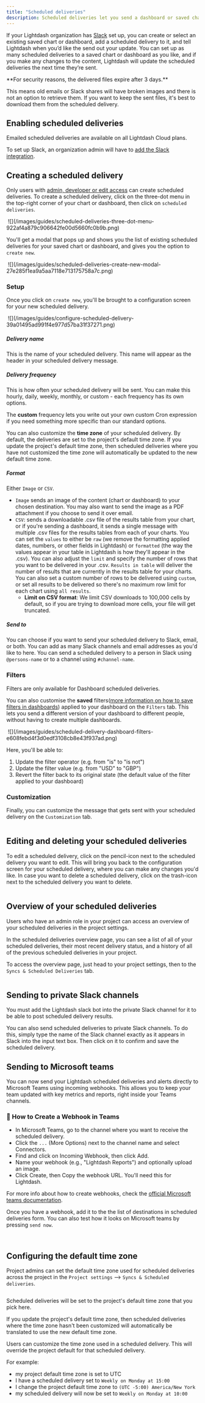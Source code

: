 ```yaml
---
title: "Scheduled deliveries"
description: Scheduled deliveries let you send a dashboard or saved chart, and their results to people via email or Slack - even to people who don't have an account in your Lightdash instance.
---
```


If your Lightdash organization has [Slack](/guides/adding-slack-integration) set up, you can create or select an existing saved chart or dashboard, add a scheduled delivery to it, and tell Lightdash when you’d like the send out your update. You can set up as many scheduled deliveries to a saved chart or dashboard as you like, and if you make any changes to the content, Lightdash will update the scheduled deliveries the next time they’re sent.


<Info>
**For security reasons, the delivered files expire after 3 days.** 
  
This means old emails or Slack shares will have broken images and there is not an option to retrieve them. If you want to keep the sent files, it's best to download them from the scheduled delivery.
</Info>

## Enabling scheduled deliveries

Emailed scheduled deliveries are available on all Lightdash Cloud plans.

To set up Slack, an organization admin will have to [add the Slack integration](/guides/adding-slack-integration).

## Creating a scheduled delivery

Only users with [admin, developer or edit access](/references/roles) can create scheduled deliveries. To create a scheduled delivery, click on the three-dot menu in the top-right corner of your chart or dashboard, then click on `scheduled deliveries`.

<Frame>
  <img src="" alt=""/>
</Frame>
![](/images/guides/scheduled-deliveries-three-dot-menu-922af4a879c906642fe00d5660fc0b9b.png)

You'll get a modal that pops up and shows you the list of existing scheduled deliveries for your saved chart or dashboard, and gives you the option to `create new`.

<Frame>
  <img src="" alt=""/>
</Frame>
![](/images/guides/scheduled-deliveries-create-new-modal-27e285f1ea9a5aa7118e713175758a7c.png)

### Setup

Once you click on `create new`, you'll be brought to a configuration screen for your new scheduled delivery.

<Frame>
  <img src="" alt=""/>
</Frame>
![](/images/guides/configure-scheduled-delivery-39a01495ad991f4e977d57ba31f37271.png)

##### Delivery name

This is the name of your scheduled delivery. This name will appear as the header in your scheduled delivery message.

##### Delivery frequency

This is how often your scheduled delivery will be sent. You can make this hourly, daily, weekly, monthly, or custom - each frequency has its own options.

The **custom** frequency lets you write out your own custom Cron expression if you need something more specific than our standard options.

You can also customize the **time zone** of your scheduled delivery. By default, the deliveries are set to the project's default time zone. If you update the project's default time zone, then scheduled deliveries where you have not customized the time zone will automatically be updated to the new default time zone.

##### Format

Either `Image` or `CSV`.

* `Image` sends an image of the content (chart or dashboard) to your chosen destination. You may also want to send the image as a PDF attachment if you choose to send it over email.
* `CSV`: sends a downloadable .csv file of the results table from your chart, or if you're sending a dashboard, it sends a single message with multiple .csv files for the results tables from each of your charts. You can set the `values` to either be `raw` (we remove the formatting applied dates, numbers, or other fields in Lightdash) or `formatted` (the way the values appear in your table in Lightdash is how they'll appear in the .csv). You can also adjust the `limit` and specify the number of rows that you want to be delivered in your .csv. `Results in table` will deliver the number of results that are currently in the results table for your charts. You can also set a custom number of rows to be delivered using `custom`, or set all results to be delivered so there's no maximum row limit for each chart using `all results`.
   * **Limit on CSV format**: We limit CSV downloads to 100,000 cells by default, so if you are trying to download more cells, your file will get truncated.

##### Send to

You can choose if you want to send your scheduled delivery to Slack, email, or both. You can add as many Slack channels and email addresses as you'd like to here. You can send a scheduled delivery to a person in Slack using `@persons-name` or to a channel using `#channel-name`.

### Filters

<Info>

Filters are only available for Dashboard scheduled deliveries.

</Info>

You can also customise the **saved** filters([more information on how to save filters in dashboards](/guides/limiting-data-using-filters#adding-saved-filters-to-your-dashboard)) applied to your dashboard on the `Filters` tab. This lets you send a different version of your dashboard to different people, without having to create multiple dashboards.

<Frame>
  <img src="" alt=""/>
</Frame>
![](/images/guides/scheduled-delivery-dashboard-filters-e608febd4f3d0edf3108cb8e43f937ad.png)

Here, you'll be able to:

1. Update the filter operator (e.g. from "is" to "is not")
2. Update the filter value (e.g. from "USD" to "GBP")
3. Revert the filter back to its original state (the default value of the filter applied to your dashboard)

### Customization

Finally, you can customize the message that gets sent with your scheduled delivery on the `Customization` tab.

<Frame>
  <img src="/images/guides/scheduled-delivery-customization-bff8b45b37d11ead29b064e1bdf4e6b9.png" alt=""/>
</Frame>

## Editing and deleting your scheduled deliveries

To edit a scheduled delivery, click on the pencil-icon next to the scheduled delivery you want to edit. This will bring you back to the configuration screen for your scheduled delivery, where you can make any changes you'd like. In case you want to delete a scheduled delivery, click on the trash-icon next to the scheduled delivery you want to delete.

<Frame>
  <img src="/images/guides/edit-delete-scheduled-delivery-0cf24006486d5038ba242f37cd682187.png" alt=""/>
</Frame>


## Overview of your scheduled deliveries

Users who have an admin role in your project can access an overview of your scheduled deliveries in the project settings.

In the scheduled deliveries overview page, you can see a list of all of your scheduled deliveries, their most recent delivery status, and a history of all of the previous scheduled deliveries in your project.

To access the overview page, just head to your project settings, then to the `Syncs & Scheduled Deliveries` tab.

<Frame>
  <img src="/images/guides/scheduled-deliveries-overview-4d01e9ce6fd3066699b1ded117a86497.png" alt=""/>
</Frame>


## Sending to private Slack channels

<Info>

You must add the Lightdash slack bot into the private Slack channel for it to be able to post scheduled delivery results.
</Info>

You can also send scheduled deliveries to private Slack channels. To do this, simply type the name of the Slack channel exactly as it appears in Slack into the input text box. Then click on it to confirm and save the scheduled delivery.

## Sending to Microsoft teams

You can now send your Lightdash scheduled deliveries and alerts directly to Microsoft Teams using incoming webhooks. This allows you to keep your team updated with key metrics and reports, right inside your Teams channels.

### 🔗 How to Create a Webhook in Teams

- In Microsoft Teams, go to the channel where you want to receive the scheduled delivery.
- Click the `...` (More Options) next to the channel name and select Connectors.
- Find and click on Incoming Webhook, then click Add.
- Name your webhook (e.g., "Lightdash Reports") and optionally upload an image.
- Click Create, then Copy the webhook URL. You'll need this for Lightdash.

For more info about how to create webhooks, check the [official Microsoft teams documentation](https://learn.microsoft.com/en-us/microsoftteams/platform/webhooks-and-connectors/how-to/add-incoming-webhook?tabs=newteams%2Cdotnet). 

Once you have a webhook, add it to the the list of destinations in scheduled deliveries form. You can also test how it looks on Microsoft teams by pressing `send now`.

<Frame>
  <img src="/images/guides/msteams-scheduler.png" alt=""/>
</Frame>

<Frame>
  <img src="/images/guides/msteams-chart.png" alt=""/>
</Frame>


## Configuring the default time zone

Project admins can set the default time zone used for scheduled deliveries across the project in the `Project settings` \--> `Syncs & Scheduled deliveries`.

<Frame>
  <img src="/images/guides/project-default-time-zone-6934eca82e7b3a4e03ee345cf461d782.jpg" alt=""/>
</Frame>


Scheduled deliveries will be set to the project's default time zone that you pick here.

<Info>
If you update the project's default time zone, then scheduled deliveries where the time zone hasn't been customized will automatically be translated to use the new default time zone.
</Info>

Users can customize the time zone used in a scheduled delivery. This will override the project default for that scheduled delivery.

For example:

* my project default time zone is set to UTC
* I have a scheduled delivery set to `Weekly on Monday at 15:00`
* I change the project default time zone to `(UTC -5:00) America/New York`
* my scheduled delivery will now be set to `Weekly on Monday at 10:00`
